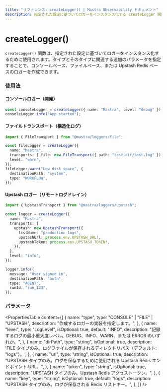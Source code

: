 ```yaml
---
title: "リファレンス: createLogger() | Mastra Observability ドキュメント"
description: 指定された設定に基づいてロガーをインスタンス化する createLogger 関数のドキュメント。
---
```


# createLogger()

`createLogger()` 関数は、指定された設定に基づいてロガーをインスタンス化するために使用されます。タイプとそのタイプに関連する追加のパラメータを指定することで、コンソールベース、ファイルベース、または Upstash Redis ベースのロガーを作成できます。

### 使用法

#### コンソールロガー（開発）

```typescript showLineNumbers copy
const consoleLogger = createLogger({ name: "Mastra", level: "debug" });
consoleLogger.info("App started");
```

#### ファイルトランスポート（構造化ログ）

```typescript showLineNumbers copy
import { FileTransport } from "@mastra/loggers/file";

const fileLogger = createLogger({
  name: "Mastra",
  transports: { file: new FileTransport({ path: "test-dir/test.log" }) },
  level: "warn",
});
fileLogger.warn("Low disk space", {
  destinationPath: "system",
  type: "WORKFLOW",
});
```

#### Upstash ロガー（リモートログドレイン）

```typescript showLineNumbers copy
import { UpstashTransport } from "@mastra/loggers/upstash";

const logger = createLogger({
  name: "Mastra",
  transports: {
    upstash: new UpstashTransport({
      listName: "production-logs",
      upstashUrl: process.env.UPSTASH_URL!,
      upstashToken: process.env.UPSTASH_TOKEN!,
    }),
  },
  level: "info",
});

logger.info({
  message: "User signed in",
  destinationPath: "auth",
  type: "AGENT",
  runId: "run_123",
});
```

### パラメータ

<PropertiesTable
  content={[
    {
      name: "type",
      type: "CONSOLE" | "FILE" | "UPSTASH",
      description: "作成するロガーの実装を指定します。",
    },
    {
      name: "level",
      type: "LogLevel",
      isOptional: true,
      default: "INFO",
      description:
        "記録するログの最小重大度レベル。DEBUG、INFO、WARN、または ERROR のいずれか。",
    },
    {
      name: "dirPath",
      type: "string",
      isOptional: true,
      description:
        'FILE タイプのみ。ログファイルが保存されるディレクトリパス（デフォルト: "logs"）。',
    },
    {
      name: "url",
      type: "string",
      isOptional: true,
      description:
        "UPSTASH タイプのみ。ログを保存するために使用される Upstash Redis エンドポイント URL。",
    },
    {
      name: "token",
      type: "string",
      isOptional: true,
      description: "UPSTASH タイプのみ。Upstash Redis アクセストークン。",
    },
    {
      name: "key",
      type: "string",
      isOptional: true,
      default: "logs",
      description:
        "UPSTASH タイプのみ。ログが保存される Redis リストキー。",
    },
  ]}
/>
